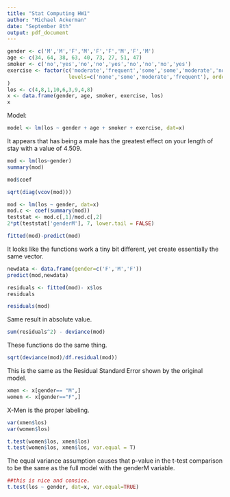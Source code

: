 ```yaml
---
title: "Stat Computing HW1"
author: "Michael Ackerman"
date: "September 8th"
output: pdf_document
---
```


```r
gender <- c('M','M','F','M','F','F','M','F','M')
age <- c(34, 64, 38, 63, 40, 73, 27, 51, 47)
smoker <- c('no','yes','no','no','yes','no','no','no','yes')
exercise <- factor(c('moderate','frequent','some','some','moderate','none','none','moderate','moderate'),
                    levels=c('none','some','moderate','frequent'), ordered=TRUE
)
los <- c(4,8,1,10,6,3,9,4,8)
x <- data.frame(gender, age, smoker, exercise, los)
x
```

Model:

```r
model <- lm(los ~ gender + age + smoker + exercise, dat=x)
```

\textbf{1)} It appears that has being a male has the greatest effect on your length of stay with a value of 4.509.

\textbf{2)}
```r
mod <- lm(los~gender)
summary(mod)
```

\textbf{3)}
```r
mod$coef
```
\textbf{4)}
```r
sqrt(diag(vcov(mod)))
```
\textbf{5)}
```r
mod <- lm(los ~ gender, dat=x)
mod.c <- coef(summary(mod))
teststat <- mod.c[,1]/mod.c[,2]
2*pt(teststat['genderM'], 7, lower.tail = FALSE)
```
\textbf{6)}
```r
fitted(mod)-predict(mod)
```
It looks like the functions work a tiny bit different, yet create essentially the same vector. 
\textbf{7)}
```r
newdata <- data.frame(gender=c('F','M','F'))
predict(mod,newdata)
```
\textbf{8)}
```r
residuals <- fitted(mod)- x$los
residuals
```
\textbf{9)}
```r
residuals(mod)
```
Same result in absolute value. 

\textbf{10)}
```r
sum(residuals^2) - deviance(mod)
```
These functions do the same thing.

\textbf{11)}
```r
sqrt(deviance(mod)/df.residual(mod))
```
This is the same as the Residual Standard Error shown by the original model.

\textbf{12)}
```r
xmen <- x[gender== "M",]
women <- x[gender=="F",]
```
X-Men is the proper labeling. 

\textbf{13)}
```r
var(xmen$los)
var(women$los)
```
\textbf{14)}
```r
t.test(women$los, xmen$los)
t.test(women$los, xmen$los, var.equal = T)

```

The equal variance assumption causes that p-value in the t-test comparison to be the same as the  full model with the genderM variable.

```r
##this is nice and consice. 
t.test(los ~ gender, dat=x, var.equal=TRUE)
```